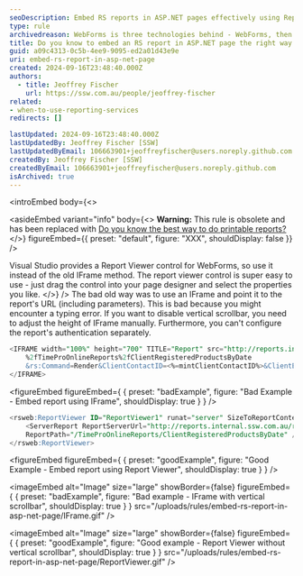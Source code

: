 ```yaml
---
seoDescription: Embed RS reports in ASP.NET pages effectively using Report Viewer instead of IFrame.
type: rule
archivedreason: WebForms is three technologies behind - WebForms, then MVC, then .NET Core with Controllers, then .NET Core with minimal APIs
title: Do you know to embed an RS report in ASP.NET page the right way (using Report Viewer instead of IFrame)?
guid: a09c4313-0c5b-4ee9-9095-ed2a01d43e9e
uri: embed-rs-report-in-asp-net-page
created: 2024-09-16T23:48:40.000Z
authors:
  - title: Jeoffrey Fischer
    url: https://ssw.com.au/people/jeoffrey-fischer
related:
- when-to-use-reporting-services
redirects: []

lastUpdated: 2024-09-16T23:48:40.000Z
lastUpdatedBy: Jeoffrey Fischer [SSW]
lastUpdatedByEmail: 106663901+jeoffreyfischer@users.noreply.github.com
createdBy: Jeoffrey Fischer [SSW]
createdByEmail: 106663901+jeoffreyfischer@users.noreply.github.com
isArchived: true
---
```


<introEmbed
  body={<>

<asideEmbed
  variant="info"
  body={<>
    **Warning:** This rule is obsolete and has been replaced with [Do you know the best way to do printable reports?](https://www.ssw.com.au/rules/do-you-know-the-best-way-to-do-printable-reports)
  </>}
  figureEmbed={{
    preset: "default",
    figure: "XXX",
    shouldDisplay: false
  }}
/>


Visual Studio provides a Report Viewer control for WebForms, so use it instead of the old IFrame method. The report viewer control is super easy to use - just drag the control into your page designer and select the properties you like.
  </>}
/>
The bad old way was to use an IFrame and point it to the report's URL (including parameters). This is bad because you might encounter a typing error. If you want to disable vertical scrollbar, you need to adjust the height of IFrame manually. Furthermore, you can't configure the report's authentication separately.

```sql
<IFRAME width="100%" height="700" TITLE="Report" src="http://reports.internal.ssw.com.au/ReportServer?
    %2fTimeProOnlineReports%2fClientRegisteredProductsByDate
    &rs:Command=Render&ClientContactID=<%=mintClientContactID%>&ClientExInfo=<%=clientInfo%>&rc:Parameters=false">
</IFRAME>
```
<figureEmbed figureEmbed={ {
  preset: "badExample",
  figure: "Bad Example - Embed report using IFrame",
  shouldDisplay: true
} } />


```sql
<rsweb:ReportViewer ID="ReportViewer1" runat="server" SizeToReportContent="True" ProcessingMode="Remote" Width="100%" AsyncRendering="false">
    <ServerReport ReportServerUrl="http://reports.internal.ssw.com.au/reportserver"
    ReportPath="/TimeProOnlineReports/ClientRegisteredProductsByDate" />
</rsweb:ReportViewer>
```
<figureEmbed figureEmbed={ {
  preset: "goodExample",
  figure: "Good Example - Embed report using Report Viewer",
  shouldDisplay: true
} } />


<imageEmbed
  alt="Image"
  size="large"
  showBorder={false}
  figureEmbed={ {
    preset: "badExample",
    figure: "Bad example - IFrame with vertical scrollbar",
    shouldDisplay: true
  } }
  src="/uploads/rules/embed-rs-report-in-asp-net-page/IFrame.gif"
/>


<imageEmbed
  alt="Image"
  size="large"
  showBorder={false}
  figureEmbed={ {
    preset: "goodExample",
    figure: "Good example - Report Viewer without vertical scrollbar",
    shouldDisplay: true
  } }
  src="/uploads/rules/embed-rs-report-in-asp-net-page/ReportViewer.gif"
/>
